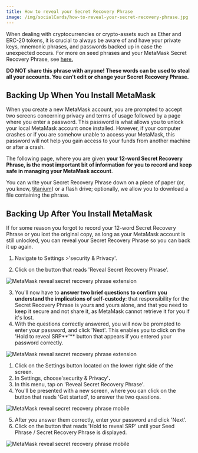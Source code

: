 ```yaml
---
title: How to reveal your Secret Recovery Phrase
image: /img/socialCards/how-to-reveal-your-secret-recovery-phrase.jpg
---
```



<CustomLayout />


When dealing with cryptocurrencies or crypto-assets such as Ether and ERC-20 tokens, it is crucial to always be aware of and have your private keys, mnemonic phrases, and passwords backed up in case the unexpected occurs. For more on seed phrases and your MetaMask Secret Recovery Phrase, see [here.](/getting-started/user-guide-secret-recovery-phrase-password-and-private-keys)

**DO NOT share this phrase with anyone! These words can be used to steal all your accounts. You can't edit or change your Secret Recovery Phrase.**

## Backing Up When You Install MetaMask

When you create a new MetaMask account, you are prompted to accept two screens concerning privacy and terms of usage followed by a page where you enter a password. This password is what allows you to unlock your local MetaMask account once installed. However, if your computer crashes or if you are somehow unable to access your MetaMask, this password will not help you gain access to your funds from another machine or after a crash.

The following page, where you are given **your 12-word Secret Recovery Phrase, is the most important bit of information for you to record and keep safe in managing your MetaMask account**.

You can write your Secret Recovery Phrase down on a piece of paper (or, you know, [titanium](https://www.toughgadget.com/bitcoin-crypto-metal-recovery-seed-wallets/)) or a flash drive; optionally, we allow you to download a file containing the phrase.

## Backing Up After You Install MetaMask

If for some reason you forgot to record your 12-word Secret Recovery Phrase or you lost the original copy, as long as your MetaMask account is still unlocked, you can reveal your Secret Recovery Phrase so you can back it up again.

<Tabs>

<TabItem value="Extension" label="Extension">

1. Navigate to Settings >'security & Privacy'.

2. Click on the button that reads 'Reveal Secret Recovery Phrase'.

<div class="center-container">
  <div class="img-small">
    <img
      src={
        require("../../img/privacy-and-security/how-to-reveal-your-secret-recovery-phrase/MetaMask_reveal_secret_recovery_phrase_extension_1.gif")
          .default
      }
      alt="MetaMask reveal secret recovery phrase extension"
    />
  </div>
</div>

3. You'll now have to **answer two brief questions to confirm you understand the implications of self-custody**: that responsibility for the Secret Recovery Phrase is yours and yours alone, and that you need to keep it secure and not share it, as MetaMask cannot retrieve it for you if it's lost.
4. With the questions correctly answered, you will now be prompted to enter your password, and click 'Next'. This enables you to click on the 'Hold to reveal SRP**'** button that appears if you entered your password correctly.

<div class="center-container">
  <div class="img-small">
    <img
      src={
        require("../../img/privacy-and-security/how-to-reveal-your-secret-recovery-phrase/MetaMask_reveal_secret_recovery_phrase_extension_2.gif")
          .default
      }
      alt="MetaMask reveal secret recovery phrase extension"
    />
  </div>
</div>

</TabItem>

<TabItem value="Mobile" label="Mobile">

1. Click on the Settings button located on the lower right side of the screen.
2. In Settings, choose'security & Privacy'**.**
3. In this menu, tap on 'Reveal Secret Recovery Phrase'.
4. You'll be presented with a new screen, where you can click on the button that reads 'Get started', to answer the two questions.

<div class="center-container">
  <div class="img-small">
    <img
      src={
        require("../../img/privacy-and-security/how-to-reveal-your-secret-recovery-phrase/MetaMask_reveal_secret_recovery_phrase_mobile_1.gif")
          .default
      }
      alt="MetaMask reveal secret recovery phrase mobile"
    />
  </div>
</div>

5. After you answer them correctly, enter your password and click 'Next'.
6. Click on the button that reads 'Hold to reveal SRP' until your Seed Phrase / Secret Recovery Phrase is displayed.

<div class="center-container">
  <div class="img-small">
    <img
      src={
        require("../../img/privacy-and-security/how-to-reveal-your-secret-recovery-phrase/MetaMask_reveal_secret_recovery_phrase_mobile_2.gif")
          .default
      }
      alt="MetaMask reveal secret recovery phrase mobile"
    />
  </div>
</div>

</TabItem>

</Tabs>
